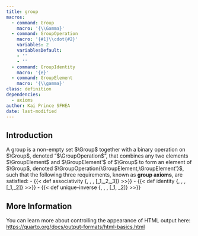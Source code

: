 ```yaml
---
title: group
macros:
  - command: Group
    macro: '{\\Gamma}'
  - command: GroupOperation
    macro: '{#1}\\cdot{#2}'
    variables: 2
    variablesDefault:
    - ''
    - ''
  - command: GroupIdentity
    macro: '{e}'
  - command: GroupElement
    macro: '{\\gamma}'
class: definition
dependencies:
  - axioms
author: Kai Prince SFHEA
date: last-modified
---
```


## Introduction
::: {.definition}
::: {#def-group}
A group is a non-empty set $\Group$ together with a binary operation on $\Group$, denoted "$\GroupOperation$", that combines any two elements $\GroupElement$ and $\GroupElement'$ of $\Group$ to form an element of $\Group$, denoted $\GroupOperation{\GroupElement,\GroupElement'}$, such that the following three requirements, known as **group axioms**, are satisfied:
- {{< def associativity {\Group, \GroupOperation, \GroupIdentity, [\GroupElement_1,\GroupElement_2,\GroupElement_3]} >>}}
- {{< def identity {\Group, \GroupOperation, \GroupIdentity, [\GroupElement_1,\GroupElement_2]} >>}}
- {{< def unique-inverse {\Group, \GroupOperation, \GroupIdentity, [\GroupElement_1, \GroupElement_2]} >>}}
:::
:::

## More Information

You can learn more about controlling the appearance of HTML output here: <https://quarto.org/docs/output-formats/html-basics.html>

